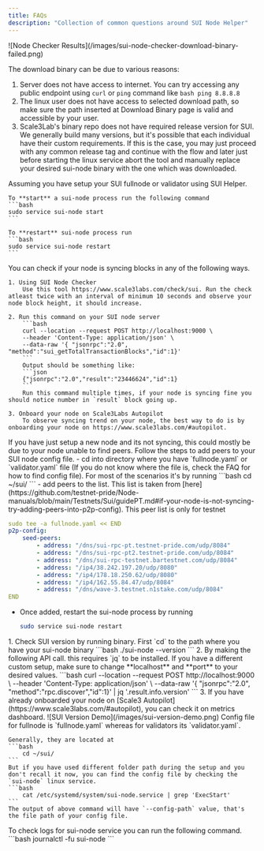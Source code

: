 ```yaml
---
title: FAQs
description: "Collection of common questions around SUI Node Helper"
---
```


<AccordionGroup>

<Accordion title="SUI Helper fails at download binary stage">
  ![Node Checker Results](/images/sui-node-checker-download-binary-failed.png)

The download binary can be due to various reasons:

1. Server does not have access to internet. You can try accessing any public endpoint using `curl` or
   `ping` command like `bash ping 8.8.8.8 `
2. The linux user does not have access to selected download path, so make sure the path inserted at Download Binary page is valid and accessible by your user.
3. Scale3Lab's binary repo
   does not have required release version for SUI. We generally build many
   versions, but it's possible that each individual have their custom
   requirements. If this is the case, you may just proceed with any common
   release tag and continue with the flow and later just before starting the
   linux service abort the tool and manually replace your desired sui-node binary
   with the one which was downloaded.

</Accordion>

<Accordion title='How to start/restart sui-node?'>
    Assuming you have setup your SUI fullnode or validator using SUI Helper.

    To **start** a sui-node process run the following command
    ```bash
    sudo service sui-node start
    ```

    To **restart** sui-node process run
    ```bash
    sudo service sui-node restart
    ```

</Accordion>

<Accordion title='How to check if my SUI node is syncing?'>
    You can check if your node is syncing blocks in any of the following ways.

    1. Using SUI Node Checker
        Use this tool https://www.scale3labs.com/check/sui. Run the check atleast twice with an interval of minimum 10 seconds and observe your node block height, it should increase.

    2. Run this command on your SUI node server
        ```bash
        curl --location --request POST http://localhost:9000 \
        --header 'Content-Type: application/json' \
        --data-raw '{ "jsonrpc":"2.0", "method":"sui_getTotalTransactionBlocks","id":1}'
        ```
        Output should be something like:
        ```json
        {"jsonrpc":"2.0","result":"23446624","id":1}
        ```
        Run this command multiple times, if your node is syncing fine you should notice number in `result` block going up.

    3. Onboard your node on Scale3Labs Autopilot
        To observe syncing trend on your node, the best way to do is by onboarding your node on https://www.scale3labs.com/#autopilot.

</Accordion>

<Accordion title='My SUI node is not syncing, what should I do?'>
    If you have just setup a new node and its not syncing, this could mostly be due to your node unable to find peers. Follow the steps to add peers to your SUI node config file.
    - cd into directory where you have `fullnode.yaml` or `validator.yaml` file (If you do not know where the file is, check the FAQ for how to find config file). For most of the scenarios it's by running
        ```bash
        cd ~/sui/
        ```
    - add peers to the list. This list is taken from [here](https://github.com/testnet-pride/Node-manuals/blob/main/Testnets/Sui/guidePT.md#if-your-node-is-not-syncing-try-adding-peers-into-p2p-config).
    <Warning>
        This peer list is only for testnet
    </Warning>

```yaml
sudo tee -a fullnode.yaml << END
p2p-config:
  	seed-peers:
		- address: "/dns/sui-rpc-pt.testnet-pride.com/udp/8084"
		- address: "/dns/sui-rpc-pt2.testnet-pride.com/udp/8084"
		- address: "/dns/sui-rpc-testnet.bartestnet.com/udp/8084"
		- address: "/ip4/38.242.197.20/udp/8080"
		- address: "/ip4/178.18.250.62/udp/8080"
		- address: "/ip4/162.55.84.47/udp/8084"
		- address: "/dns/wave-3.testnet.n1stake.com/udp/8084"
END
  ```
- Once added, restart the sui-node process by running
  ```bash
  sudo service sui-node restart
  ```

</Accordion>

<Accordion title='How to check SUI version?'>
    1. Check SUI version by running binary. First `cd` to the path where you have your sui-node binary
        ```bash
            ./sui-node --version
        ```
    2. By making the following API call. this requires `jq` to be installed.
        <Info>
            If you have a different custom setup, make sure to change **localhost** and **port** to your desired values.
        </Info>
        ```bash
            curl --location --request POST http://localhost:9000 \
                --header 'Content-Type: application/json' \
                --data-raw '{ "jsonrpc":"2.0", "method":"rpc.discover","id":1}' | jq '.result.info.version'
        ```
    3. If you have already onboarded your node on [Scale3 Autopilot](https://www.scale3labs.com/#autopilot), you can check it on metrics dashboard.
        ![SUI Version Demo](/images/sui-version-demo.png)
</Accordion>

<Accordion title='Where is my Node config file?'>
    Config file for fullnode is `fullnode.yaml` whereas for validators its `validator.yaml`.
    
    Generally, they are located at
    ```bash
        cd ~/sui/
    ```
    But if you have used different folder path during the setup and you don't recall it now, you can find the config file by checking the `sui-node` linux service.
    ```bash
        cat /etc/systemd/system/sui-node.service | grep 'ExecStart'
    ```
    The output of above command will have `--config-path` value, that's the file path of your config file.
</Accordion>
<Accordion title='sui-node process is failing, how do I check logs?'>
    To check logs for sui-node service you can run the following command.
    ```bash
        journalctl -fu sui-node
    ```
</Accordion>
</AccordionGroup>
